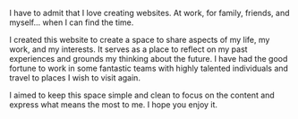 I have to admit that I love creating websites. At work, for family, friends, and myself... when I can find the time.

I created this website to create a space to share aspects of my life, my work, and my interests. It serves as a place to reflect on my past experiences and grounds my thinking about the future. I have had the good fortune to work in some fantastic teams with highly talented individuals and travel to places I wish to visit again.

I aimed to keep this space simple and clean to focus on the content and express what means the most to me. I hope you enjoy it.
